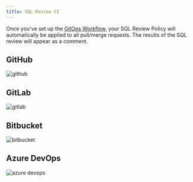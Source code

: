 ```yaml
---
title: SQL Review CI
---
```


Once you've set up the [GitOps Workflow](/gitops/overview/), your SQL Review Policy will automatically be applied to all pull/merge requests. The results of the SQL review will appear as a comment.

## GitHub

<Card title="Tutorial: SQL Review with GitHub Actions" icon="graduation-cap" href="/tutorials/gitops-github-workflow#step-3-configure-sql-review-in-bytebase" horizontal />

![github](/content/docs/gitops/sql-review-ci/github-pr-sql-review.webp)

## GitLab

![gitlab](/content/docs/gitops/sql-review-ci/gitlab-pr-sql-review.webp)

## Bitbucket

![bitbucket](/content/docs/gitops/sql-review-ci/bb-pr-sql-review.webp)

## Azure DevOps

![azure devops](/content/docs/gitops/sql-review-ci/azure-devops-pr-sql-review.webp)
